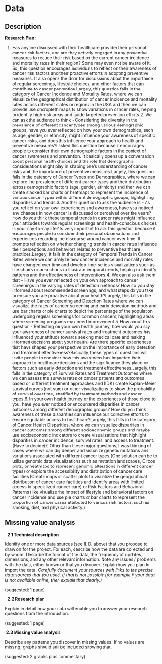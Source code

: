 # Data

## Description

**Research Plan:**

1.  Has anyone discussed with their healthcare provider their personal cancer risk factors, and are they actively engaged in any preventive measures to reduce their risk based on the current cancer incidence and mortality rates in their region? Some may even not be aware of it. So, this question encourages individuals to reflect on their awareness of cancer risk factors and their proactive efforts in adopting preventive measures. It also opens the door for discussions about the importance of regular screenings, lifestyle choices, and other factors that can contribute to cancer prevention.Largely, this question falls in the category of Cancer Incidence and Mortality Rates, where we can Visualize the geographical distribution of cancer incidence and mortality rates across different states or regions in the USA and then we can provide use choropleth maps to show variations in cancer rates, helping to identify high-risk areas and guide targeted prevention efforts.2. We can ask the audience to think - Considering the diversity in the prevalence of different cancer types among various demographic groups, have you ever reflected on how your own demographics, such as age, gender, or ethnicity, might influence your awareness of specific cancer risks, and does this influence your approach to health and preventive measures?I asked this question because it encourages people to consider their own demographic factors in the context of cancer awareness and prevention. It basically opens up a conversation about personal health choices and the role that demographic considerations might play in shaping one's understanding of cancer risks and the importance of preventive measures.Largely, this question falls in the category of Cancer Types and Demographics, where we can explore the prevalence of different cancer types and their distribution across demographic factors (age, gender, ethnicity) and then we can create stacked bar charts or heatmaps to represent the incidence of various cancer types within different demographic groups, highlighting disparities and trends.3. Another question to ask the audience is - As you reflect on your own experiences and awareness, have you noticed any changes in how cancer is discussed or perceived over the years? How do you think these temporal trends in cancer rates might influence your attitudes towards regular screenings and health-conscious choices in your day-to-day life?Its very important to ask this question because it encourages people to consider their personal observations and experiences regarding the discourse around cancer over time. It prompts reflection on whether changing trends in cancer rates influence their perceptions and behaviors related to preventive healthcare practices.Largely, it falls in the category of Temporal Trends in Cancer Rates where we can analyze how cancer incidence and mortality rates have changed over time and develop time-series visualizations such as line charts or area charts to illustrate temporal trends, helping to identify patterns and the effectiveness of interventions.4. We can also ask them that - Have you ever reflected on your own approach to cancer screenings in the varying rates of detection methods? How do you stay informed about recommended screenings, and what steps do you take to ensure you are proactive about your health?Largely, this falls in the category of Cancer Screening and Detection Rates where we can visualize the rates of cancer screening and early detection methods and use bar charts or pie charts to depict the percentage of the population undergoing regular screenings for common cancers, highlighting areas where screening programs may need improvement.5. How about this question - Reflecting on your own health journey, how would you say your awareness of cancer survival rates and treatment outcomes has influenced your attitude towards seeking medical care and making informed decisions about your health? Are there specific experiences that have shaped your perspective on the importance of early detection and treatment effectiveness?Basically, these types of questions will invite people to consider how this awareness has impacted their approach to healthcare decisions and the significance they place on factors such as early detection and treatment effectiveness.Largely, this falls in the category of Survival Rates and Treatment Outcomes where we can assess the survival rates of cancer patients and outcomes based on different treatment approaches and (IDK) create Kaplan-Meier survival curves (not sure) or other visualizations to show the probability of survival over time, stratified by treatment methods and cancer types.6. In your own health journey or the experiences of those close to you, have you ever noticed or encountered disparities in cancer outcomes among different demographic groups? How do you think awareness of these disparities can influence our collective efforts to ensure equitable access to healthcare?Largely, this falls in the category of Cancer Health Disparities, where we can visualize disparities in cancer outcomes among different socioeconomic groups and maybe use socioeconomic indicators to create visualizations that highlight disparities in cancer incidence, survival rates, and access to treatment. (Have to decide)7. Other than these major questions, I was thinking of cases where we can dig deeper and visualize genetic mutations and variations associated with different cancer types (One solution can be to utilize genomic data visualizations such as mutation landscapes, Circos plots, or heatmaps to represent genomic alterations in different cancer types) or explore the accessibility and distribution of cancer care facilities (Create maps or scatter plots to visualize the geographical distribution of cancer care facilities and identify areas with limited access to specialized cancer care) or Risk Factors and Behavioral Patterns (like visualize the impact of lifestyle and behavioral factors on cancer incidence and use pie charts or bar charts to represent the proportion of cancer cases attributed to various risk factors, such as smoking, diet, and physical activity.)

## Missing value analysis

  **2.1 Technical description**

Identify one or more data sources (see II. D. above) that you propose to draw on for the project. For each, describe how the data are collected and by whom. Describe the format of the data, the frequency of updates, dimensions, and any other relevant information. Note any issues / problems with the data, either known or that you discover. Explain how you plan to import the data. *Carefully document your sources with links to the precise data sources that you used. If that is not possible (for example if your data is not available online, then explain that clearly.)*

(suggested: 1 page)

  **2.2 Research plan**

Explain in detail how your data will enable you to answer your research questions from the introduction. 

(suggested: 1 page)

 **2.3 Missing value analysis**

Describe any patterns you discover in missing values. If no values are missing, graphs should still be included showing that.

(suggested: 2 graphs plus commentary)
